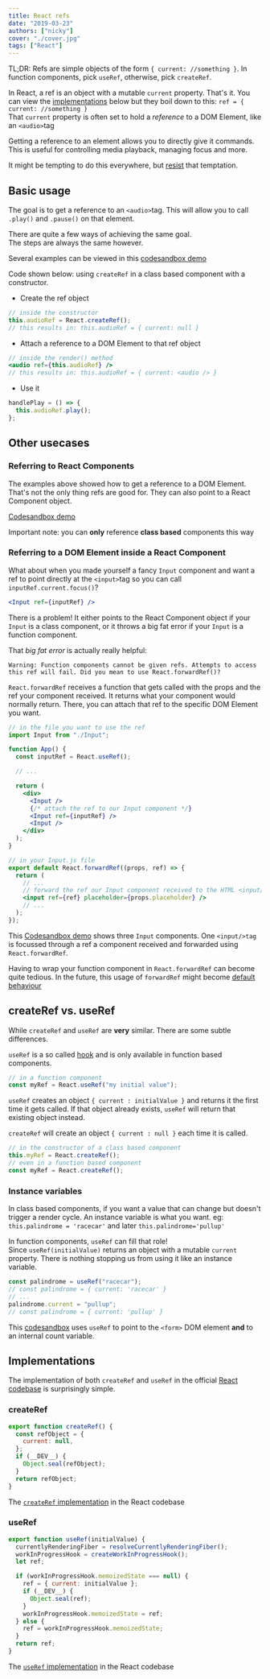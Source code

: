 ```yaml
---
title: React refs
date: "2019-03-23"
authors: ["nicky"]
cover: "./cover.jpg"
tags: ["React"]
---
```


<!-- Cover photo of two reference monitors. A funny joke, as you will undoubtedly agree. -->

<Aside>

TL;DR: Refs are simple objects of the form `{ current: //something }`. In function components, pick `useRef`, otherwise, pick `createRef`.

</Aside>

In React, a ref is an object with a mutable `current` property.
That's it. You can view the [implementations](#implementations) below but they boil down to this: `ref = { current: //something }`  
That `current` property is often set to hold a _reference_ to a DOM Element, like an `<audio>`tag

Getting a reference to an element allows you to directly give it commands.
This is useful for controlling media playback, managing focus and more.

It might be tempting to do this everywhere, but [resist](https://reactjs.org/docs/refs-and-the-dom.html#dont-overuse-refs) that temptation.

## Basic usage

The goal is to get a reference to an `<audio>`tag.
This will allow you to call `.play()` and `.pause()` on that element.

There are quite a few ways of achieving the same goal.  
The steps are always the same however.

Several examples can be viewed in this [codesandbox demo](https://codesandbox.io/s/4jzlzr7937)

<Aside>

Code shown below: using `createRef` in a class based component with a constructor.

</Aside>

- Create the ref object

```jsx
// inside the constructor
this.audioRef = React.createRef();
// this results in: this.audioRef = { current: null }
```

- Attach a reference to a DOM Element to that ref object

```jsx
// inside the render() method
<audio ref={this.audioRef} />
// this results in: this.audioRef = { current: <audio /> }
```

- Use it

```jsx
handlePlay = () => {
  this.audioRef.play();
};
```

## Other usecases

### Referring to React Components

The examples above showed how to get a reference to a DOM Element.
That's not the only thing refs are good for. They can also point to a React Component object.

[Codesandbox demo](https://codesandbox.io/s/9jxqj20wqo?expanddevtools=1&fontsize=14&module=%2Fsrc%2FParentComponent.js&moduleview=1)

Important note: you can **only** reference **class based** components this way

### Referring to a DOM Element inside a React Component

What about when you made yourself a fancy `Input` component and want a ref to point directly at the `<input>`tag so you can call `inputRef.current.focus()`?

```jsx
<Input ref={inputRef} />
```

There is a problem! It either points to the React Component object if your `Input` is a class component, or it throws a big fat error if your `Input` is a function component.

That _big fat error_ is actually really helpful:

```
Warning: Function components cannot be given refs. Attempts to access this ref will fail. Did you mean to use React.forwardRef()?
```

`React.forwardRef` receives a function that gets called with the props and the ref your component received. It returns what your component would normally return. There, you can attach that ref to the specific DOM Element you want.

```jsx
// in the file you want to use the ref
import Input from "./Input";

function App() {
  const inputRef = React.useRef();

  // ...

  return (
    <div>
      <Input />
      {/* attach the ref to our Input component */}
      <Input ref={inputRef} />
      <Input />
    </div>
  );
}

// in your Input.js file
export default React.forwardRef((props, ref) => {
  return (
    // ...
    // forward the ref our Input component received to the HTML <input/>tag
    <input ref={ref} placeholder={props.placeholder} />
    // ...
  );
});
```

This [Codesandbox demo](https://codesandbox.io/s/pyqq0o9mk7) shows three `Input` components.
One `<input/>tag` is focussed through a ref a component received and forwarded using `React.forwardRef`.

Having to wrap your function component in `React.forwardRef` can become quite tedious.
In the future, this usage of `forwardRef` might become [default behaviour](https://twitter.com/dan_abramov/status/1109512531209584640)

## createRef vs. useRef

While `createRef` and `useRef` are **very** similar. There are some subtle differences.

`useRef` is a so called [hook](https://reactjs.org/docs/hooks-intro.html) and is only available in function based components.

```js
// in a function component
const myRef = React.useRef("my initial value");
```

`useRef` creates an object `{ current : initialValue }` and returns it the first time it gets called. If that object already exists, `useRef` will return that existing object instead.

`createRef` will create an object `{ current : null }` each time it is called.

```js
// in the constructor of a class based component
this.myRef = React.createRef();
// even in a function based component
const myRef = React.createRef();
```

### Instance variables

In class based components, if you want a value that can change but doesn't trigger a render cycle. An instance variable is what you want. eg: `this.palindrome = 'racecar'` and later `this.palindrome='pullup'`

In function components, `useRef` can fill that role!  
Since `useRef(initialValue)` returns an object with a mutable `current` property.
There is nothing stopping us from using it like an instance variable.

```js
const palindrome = useRef("racecar");
// const palindrome = { current: 'racecar' }
// ...
palindrome.current = "pullup";
// const palindrome = { current: 'pullup' }
```

This [codesandbox](https://codesandbox.io/s/vmwxjnv433) uses `useRef` to point to the `<form>` DOM element **and** to an internal count variable.

## Implementations

The implementation of both `createRef` and `useRef` in the official [React codebase](https://github.com/facebook/react) is surprisingly simple.

### createRef

```js
export function createRef() {
  const refObject = {
    current: null,
  };
  if (__DEV__) {
    Object.seal(refObject);
  }
  return refObject;
}
```

The [`createRef` implementation](https://github.com/facebook/react/blob/f33e5790b83dc1ae41b2b7d59d53420e7c8383aa/packages/react/src/ReactCreateRef.js) in the React codebase

### useRef

```js
export function useRef(initialValue) {
  currentlyRenderingFiber = resolveCurrentlyRenderingFiber();
  workInProgressHook = createWorkInProgressHook();
  let ref;

  if (workInProgressHook.memoizedState === null) {
    ref = { current: initialValue };
    if (__DEV__) {
      Object.seal(ref);
    }
    workInProgressHook.memoizedState = ref;
  } else {
    ref = workInProgressHook.memoizedState;
  }
  return ref;
}
```

The [`useRef` implementation](https://github.com/facebook/react/blob/8482cbe22d1a421b73db602e1f470c632b09f693/packages/react-reconciler/src/ReactFiberHooks.js#L500-L515) in the React codebase
